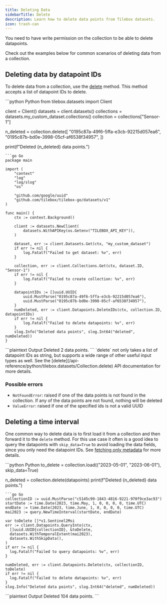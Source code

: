 ```yaml
---
title: Deleting Data
sidebarTitle: Delete
description: Learn how to delete data points from Tilebox datasets.
icon: trash-can
---
```



<Note>
  You need to have write permission on the collection to be able to delete datapoints.
</Note>

Check out the examples below for common scenarios of deleting data from a collection.

## Deleting data by datapoint IDs

To delete data from a collection, use the [delete](/api-reference/python/tilebox.datasets/Collection.delete) method. This method accepts a list of datapoint IDs to delete.

<CodeGroup>
```python Python
from tilebox.datasets import Client

client = Client()
datasets = client.datasets()
collections = datasets.my_custom_dataset.collections()
collection = collections["Sensor-1"]

n_deleted = collection.delete([
  "0195c87a-49f6-5ffa-e3cb-92215d057ea6",
  "0195c87b-bd0e-3998-05cf-af6538f34957",
])

print(f"Deleted {n_deleted} data points.")
```
```go Go
package main

import (
	"context"
	"log"
	"log/slog"
	"os"

	"github.com/google/uuid"
	"github.com/tilebox/tilebox-go/datasets/v1"
)

func main() {
	ctx := context.Background()

	client := datasets.NewClient(
		datasets.WithAPIKey(os.Getenv("TILEBOX_API_KEY")),
	)

	dataset, err := client.Datasets.Get(ctx, "my_custom_dataset")
	if err != nil {
		log.Fatalf("Failed to get dataset: %v", err)
	}

	collection, err := client.Collections.Get(ctx, dataset.ID, "Sensor-1")
	if err != nil {
		log.Fatalf("Failed to create collection: %v", err)
	}

	datapointIDs := []uuid.UUID{
		uuid.MustParse("0195c87a-49f6-5ffa-e3cb-92215d057ea6"),
		uuid.MustParse("0195c87b-bd0e-3998-05cf-af6538f34957"),
	}
	numDeleted, err := client.Datapoints.DeleteIDs(ctx, collection.ID, datapointIDs)
	if err != nil {
		log.Fatalf("Failed to delete datapoints: %v", err)
	}
	slog.Info("Deleted data points", slog.Int64("deleted", numDeleted))
}
```
</CodeGroup>
<CodeOutputHeader />
<CodeGroup>
```plaintext Output
Deleted 2 data points.
```
</CodeGroup>

<Tip>
  `delete` not only takes a list of datapoint IDs as string, but supports a wide range of other useful input types as well.
  See the [delete](/api-reference/python/tilebox.datasets/Collection.delete) API documentation for more details.
</Tip>

### Possible errors

- `NotFoundError`: raised if one of the data points is not found in the collection. If any of the data points are not found,
  nothing will be deleted
- `ValueError`: raised if one of the specified ids is not a valid UUID

## Deleting a time interval

One common way to delete data is to first load it from a collection and then forward it to the `delete` method. For
this use case it often is a good idea to query the datapoints with `skip_data=True` to avoid loading the data fields,
since you only need the datapoint IDs. See [fetching only metadata](/datasets/query#fetching-only-metadata) for more details.

<CodeGroup>
```python Python
to_delete = collection.load(("2023-05-01", "2023-06-01"), skip_data=True)

n_deleted = collection.delete(datapoints)
print(f"Deleted {n_deleted} data points.")
```
```go Go
collectionID := uuid.MustParse("c5145c99-1843-4816-9221-970f9ce3ac93")
startDate := time.Date(2023, time.May, 1, 0, 0, 0, 0, time.UTC)
endDate := time.Date(2023, time.June, 1, 0, 0, 0, 0, time.UTC)
mai2023 := query.NewTimeInterval(startDate, endDate)

var toDelete []*v1.Sentinel2Msi
err := client.Datapoints.QueryInto(ctx,
  []uuid.UUID{collectionID}, &toDelete,
  datasets.WithTemporalExtent(mai2023),
  datasets.WithSkipData(),
)
if err != nil {
  log.Fatalf("Failed to query datapoints: %v", err)
}

numDeleted, err := client.Datapoints.Delete(ctx, collectionID, toDelete)
if err != nil {
  log.Fatalf("Failed to delete datapoints: %v", err)
}
slog.Info("Deleted data points", slog.Int64("deleted", numDeleted))
```
</CodeGroup>
<CodeOutputHeader />
<CodeGroup>
```plaintext Output
Deleted 104 data points.
```
</CodeGroup>
